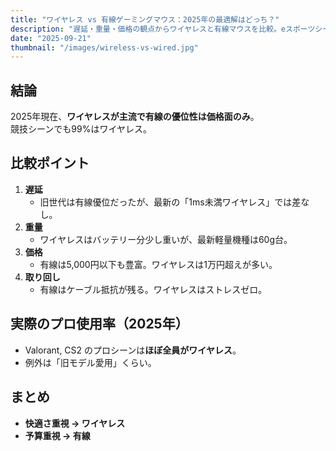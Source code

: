 ```yaml
---
title: "ワイヤレス vs 有線ゲーミングマウス：2025年の最適解はどっち？"
description: "遅延・重量・価格の観点からワイヤレスと有線マウスを比較。eスポーツシーンの実態も踏まえて最適な選び方を解説。"
date: "2025-09-21"
thumbnail: "/images/wireless-vs-wired.jpg"
---
```


## 結論
2025年現在、**ワイヤレスが主流で有線の優位性は価格面のみ**。  
競技シーンでも99%はワイヤレス。

## 比較ポイント
1. **遅延**
   - 旧世代は有線優位だったが、最新の「1ms未満ワイヤレス」では差なし。
2. **重量**
   - ワイヤレスはバッテリー分少し重いが、最新軽量機種は60g台。
3. **価格**
   - 有線は5,000円以下も豊富。ワイヤレスは1万円超えが多い。
4. **取り回し**
   - 有線はケーブル抵抗が残る。ワイヤレスはストレスゼロ。

## 実際のプロ使用率（2025年）
- Valorant, CS2 のプロシーンは**ほぼ全員がワイヤレス**。
- 例外は「旧モデル愛用」くらい。

## まとめ
- **快適さ重視 → ワイヤレス**
- **予算重視 → 有線**
